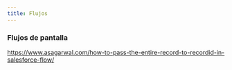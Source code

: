 ```yaml
--- 
title: Flujos
---
```


### Flujos de pantalla
https://www.asagarwal.com/how-to-pass-the-entire-record-to-recordid-in-salesforce-flow/